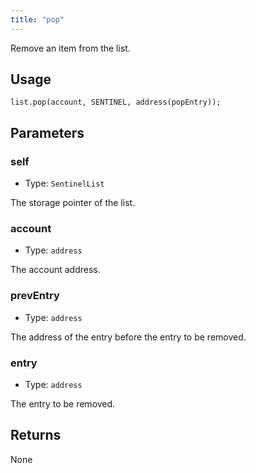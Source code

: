 ```yaml
---
title: "pop"
---
```



Remove an item from the list.

## Usage

```solidity
list.pop(account, SENTINEL, address(popEntry));
```

## Parameters

### self

- Type: `SentinelList`

The storage pointer of the list.

### account

- Type: `address`

The account address.

### prevEntry

- Type: `address`

The address of the entry before the entry to be removed.

### entry

- Type: `address`

The entry to be removed.

## Returns

None

